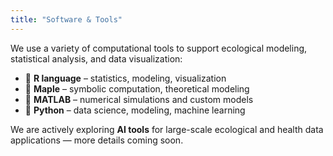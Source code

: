 ```yaml
---
title: "Software & Tools"
---
```


We use a variety of computational tools to support ecological modeling, statistical analysis, and data visualization:

- 🧮 **R language** – statistics, modeling, visualization
- 📐 **Maple** – symbolic computation, theoretical modeling
- 🧠 **MATLAB** – numerical simulations and custom models
- 🐍 **Python** – data science, modeling, machine learning

We are actively exploring **AI tools** for large-scale ecological and health data applications — more details coming soon.
